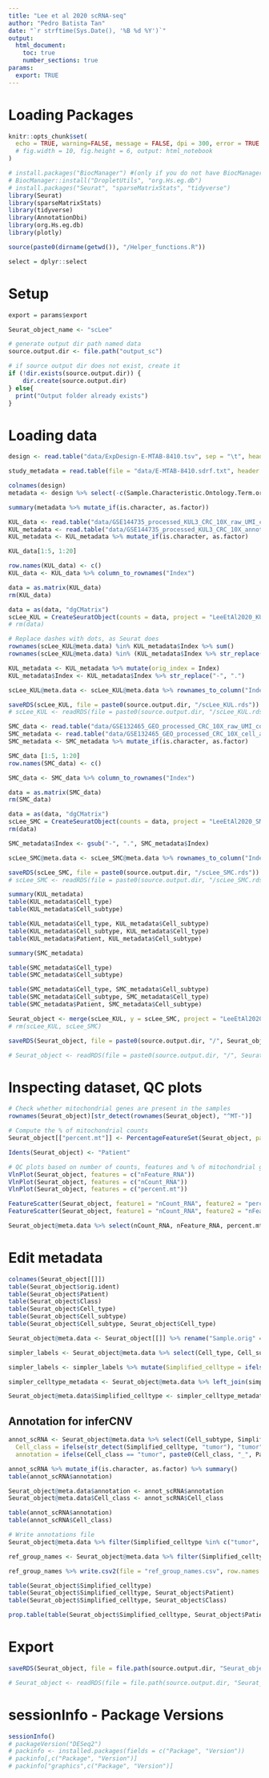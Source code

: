 ```yaml
---
title: "Lee et al 2020 scRNA-seq"
author: "Pedro Batista Tan"
date: "`r strftime(Sys.Date(), '%B %d %Y')`"
output: 
  html_document:
    toc: true
    number_sections: true
params:
  export: TRUE
---
```

# Loading Packages
```r
knitr::opts_chunk$set(
  echo = TRUE, warning=FALSE, message = FALSE, dpi = 300, error = TRUE
  # fig.width = 10, fig.height = 6, output: html_notebook
)

# install.packages("BiocManager") #(only if you do not have BiocManager)
# BiocManager::install("DropletUtils", "org.Hs.eg.db")
# install.packages("Seurat", "sparseMatrixStats", "tidyverse")
library(Seurat)
library(sparseMatrixStats)
library(tidyverse)
library(AnnotationDbi)
library(org.Hs.eg.db)
library(plotly)

source(paste0(dirname(getwd()), "/Helper_functions.R"))

select = dplyr::select

```

# Setup
```r
export = params$export

Seurat_object_name <- "scLee"

# generate output dir path named data
source.output.dir <- file.path("output_sc")

# if source output dir does not exist, create it
if (!dir.exists(source.output.dir)) {
    dir.create(source.output.dir)
} else{
  print("Output folder already exists")
}

```

# Loading data
```r
design <- read.table("data/ExpDesign-E-MTAB-8410.tsv", sep = "\t", header = TRUE)

study_metadata = read.table(file = "data/E-MTAB-8410.sdrf.txt", header = TRUE, sep = "\t")
```

```r
colnames(design)
metadata <- design %>% select(-c(Sample.Characteristic.Ontology.Term.organism., Sample.Characteristic.Ontology.Term.age., Sample.Characteristic.Ontology.Term.developmental.stage., Sample.Characteristic.Ontology.Term.sex., Sample.Characteristic.Ontology.Term.individual., Sample.Characteristic.Ontology.Term.organism.part., Sample.Characteristic.Ontology.Term.sampling.site., Factor.Value.Ontology.Term.sampling.site., Factor.Value.Ontology.Term.inferred.cell.type...authors.labels., Factor.Value.Ontology.Term.inferred.cell.type...ontology.labels.))

summary(metadata %>% mutate_if(is.character, as.factor))
```

```r
KUL_data <- read.table("data/GSE144735_processed_KUL3_CRC_10X_raw_UMI_count_matrix.txt", header = TRUE)
KUL_metadata <- read.table("data/GSE144735_processed_KUL3_CRC_10X_annotation.txt", sep = "\t", header = TRUE)
KUL_metadata <- KUL_metadata %>% mutate_if(is.character, as.factor)

KUL_data[1:5, 1:20]

row.names(KUL_data) <- c()
KUL_data <- KUL_data %>% column_to_rownames("Index")

data = as.matrix(KUL_data)
rm(KUL_data)

data = as(data, "dgCMatrix")
scLee_KUL = CreateSeuratObject(counts = data, project = "LeeEtAl2020_KUL")
# rm(data)

# Replace dashes with dots, as Seurat does
rownames(scLee_KUL@meta.data) %in% KUL_metadata$Index %>% sum()
rownames(scLee_KUL@meta.data) %in% (KUL_metadata$Index %>% str_replace("-", ".")) %>% sum()

KUL_metadata <- KUL_metadata %>% mutate(orig_index = Index)
KUL_metadata$Index <- KUL_metadata$Index %>% str_replace("-", ".")

scLee_KUL@meta.data <- scLee_KUL@meta.data %>% rownames_to_column("Index") %>% left_join(KUL_metadata, by = "Index") %>% column_to_rownames("Index")

saveRDS(scLee_KUL, file = paste0(source.output.dir, "/scLee_KUL.rds"))
# scLee_KUL <- readRDS(file = paste0(source.output.dir, "/scLee_KUL.rds"))

```

```r
SMC_data <- read.table("data/GSE132465_GEO_processed_CRC_10X_raw_UMI_count_matrix.txt", sep = "\t", header = TRUE)
SMC_metadata <- read.table("data/GSE132465_GEO_processed_CRC_10X_cell_annotation.txt", sep = "\t", header = TRUE)
SMC_metadata <- SMC_metadata %>% mutate_if(is.character, as.factor)

SMC_data [1:5, 1:20]
row.names(SMC_data) <- c()

SMC_data <- SMC_data %>% column_to_rownames("Index")

data = as.matrix(SMC_data)
rm(SMC_data)

data = as(data, "dgCMatrix")
scLee_SMC = CreateSeuratObject(counts = data, project = "LeeEtAl2020_SMC")
rm(data)

SMC_metadata$Index <- gsub("-", ".", SMC_metadata$Index)

scLee_SMC@meta.data <- scLee_SMC@meta.data %>% rownames_to_column("Index") %>% left_join(SMC_metadata, by = "Index") %>% column_to_rownames("Index")

saveRDS(scLee_SMC, file = paste0(source.output.dir, "/scLee_SMC.rds"))
# scLee_SMC <- readRDS(file = paste0(source.output.dir, "/scLee_SMC.rds"))
```

```r
summary(KUL_metadata)
table(KUL_metadata$Cell_type)
table(KUL_metadata$Cell_subtype)

table(KUL_metadata$Cell_type, KUL_metadata$Cell_subtype)
table(KUL_metadata$Cell_subtype, KUL_metadata$Cell_type)
table(KUL_metadata$Patient, KUL_metadata$Cell_subtype)
```

```r
summary(SMC_metadata)

table(SMC_metadata$Cell_type)
table(SMC_metadata$Cell_subtype)

table(SMC_metadata$Cell_type, SMC_metadata$Cell_subtype)
table(SMC_metadata$Cell_subtype, SMC_metadata$Cell_type)
table(SMC_metadata$Patient, SMC_metadata$Cell_subtype)

```

```r
Seurat_object <- merge(scLee_KUL, y = scLee_SMC, project = "LeeEtAl2020")
# rm(scLee_KUL, scLee_SMC)

saveRDS(Seurat_object, file = paste0(source.output.dir, "/", Seurat_object_name, "_c.rds"))

# Seurat_object <- readRDS(file = paste0(source.output.dir, "/", Seurat_object_name, "_c.rds"))
```

# Inspecting dataset, QC plots
```r
# Check whether mitochondrial genes are present in the samples
rownames(Seurat_object)[str_detect(rownames(Seurat_object), "^MT-")]

# Compute the % of mitochondrial counts
Seurat_object[["percent.mt"]] <- PercentageFeatureSet(Seurat_object, pattern = "^MT-") %>% mutate_all(~replace(., is.na(.), 0))
```

```r
Idents(Seurat_object) <- "Patient"

# QC plots based on number of counts, features and % of mitochondrial genes
VlnPlot(Seurat_object, features = c("nFeature_RNA"))
VlnPlot(Seurat_object, features = c("nCount_RNA"))
VlnPlot(Seurat_object, features = c("percent.mt"))

FeatureScatter(Seurat_object, feature1 = "nCount_RNA", feature2 = "percent.mt") 
FeatureScatter(Seurat_object, feature1 = "nCount_RNA", feature2 = "nFeature_RNA")

Seurat_object@meta.data %>% select(nCount_RNA, nFeature_RNA, percent.mt) %>% summary()
```
# Edit metadata
```r
colnames(Seurat_object[[]])
table(Seurat_object$orig.ident)
table(Seurat_object$Patient)
table(Seurat_object$Class)
table(Seurat_object$Cell_type)
table(Seurat_object$Cell_subtype)
table(Seurat_object$Cell_subtype, Seurat_object$Cell_type)
```

```r
Seurat_object@meta.data <- Seurat_object[[]] %>% rename("Sample.orig" = Sample) %>% mutate(Project = "LeeEtAl2020", Sample = Patient)
```

```r
simpler_labels <- Seurat_object@meta.data %>% select(Cell_type, Cell_subtype) %>% unique()

simpler_labels <- simpler_labels %>% mutate(Simplified_celltype = ifelse(Cell_subtype %in% c("CMS1","CMS2","CMS3","CMS4"), "tumor", Cell_type))

simpler_celltype_metadata <- Seurat_object@meta.data %>% left_join(simpler_labels, by = c("Cell_type", "Cell_subtype"))

Seurat_object@meta.data$Simplified_celltype <- simpler_celltype_metadata$Simplified_celltype
```

## Annotation for inferCNV
```r
annot_scRNA <- Seurat_object@meta.data %>% select(Cell_subtype, Simplified_celltype, Patient) %>% mutate(
  Cell_class = ifelse(str_detect(Simplified_celltype, "tumor"), "tumor", Simplified_celltype),
  annotation = ifelse(Cell_class == "tumor", paste0(Cell_class, "_", Patient), Cell_class))

annot_scRNA %>% mutate_if(is.character, as.factor) %>% summary()
table(annot_scRNA$annotation)

Seurat_object@meta.data$annotation <- annot_scRNA$annotation
Seurat_object@meta.data$Cell_class <- annot_scRNA$Cell_class

table(annot_scRNA$annotation)
table(annot_scRNA$Cell_class)

# Write annotations file
Seurat_object@meta.data %>% filter(Simplified_celltype %in% c("tumor", "Epithelial cells")) %>% select(annotation) %>% rownames_to_column("sample_id") %>% write.table(file = "cellAnnotations.txt", sep = "\t", row.names = FALSE, col.names = FALSE)

ref_group_names <- Seurat_object@meta.data %>% filter(Simplified_celltype %in% c("tumor", "Epithelial cells")) %>% select(annotation) %>% unique() %>% filter(!str_detect(annotation, "tumor"))

ref_group_names %>% write.csv2(file = "ref_group_names.csv", row.names = FALSE)
```

```r
table(Seurat_object$Simplified_celltype)
table(Seurat_object$Simplified_celltype, Seurat_object$Patient)
table(Seurat_object$Simplified_celltype, Seurat_object$Class)

prop.table(table(Seurat_object$Simplified_celltype, Seurat_object$Patient), margin = 2)
```

# Export
```r
saveRDS(Seurat_object, file = file.path(source.output.dir, "Seurat_object.rds"))

# Seurat_object <- readRDS(file = file.path(source.output.dir, "Seurat_object.rds"))
```

# sessionInfo - Package Versions
```r
sessionInfo()
# packageVersion("DESeq2")
# packinfo <- installed.packages(fields = c("Package", "Version"))
# packinfo[,c("Package", "Version")]
# packinfo["graphics",c("Package", "Version")]
```

